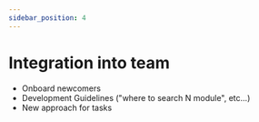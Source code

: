 ```yaml
---
sidebar_position: 4
---
```



# Integration into team

<WIP ticket="182" />

- Onboard newcomers
- Development Guidelines ("where to search N module", etc...)
- New approach for tasks